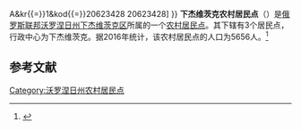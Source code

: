 {{Infobox Settlement
| official_name = 下杰维茨克农村居民点
| native_name = Нижнедевицкое сельское поселение
| settlement_type = [[农村居民点|农村居民点]]
| subdivision_type = [[国家|国家]]
| subdivision_type1 = [[州_(俄罗斯)|州]]
| subdivision_type2 = [[区_(苏联)|区]]
| subdivision_name = {{RUS}}
| subdivision_name1 = [[沃罗涅日州|沃罗涅日州]]
| subdivision_name2 = [[下杰维茨克区|下杰维茨克区]]
| seat_type = 行政中心
| seat = 下杰维茨克
| population_as_of=2016
| population_footnotes = <ref name=stat />
| population_total = 5656
| coordinates_display = inline,title
| latd =  | latm =  | lats =  | latNS = N
| longd =  | longm =  | longs =  | longEW = E
| timezone = [[莫斯科时间|MSK]]
| utc_offset = +3
| blank_name = [[俄罗斯市政土地区划代码|OKTMO编码]]
| blank_info = [http://classif.spb.ru/classificators/view/tma.php?st{{=}}A&kr{{=}}1&kod{{=}}20623428 20623428]
}}
'''下杰维茨克农村居民点'''（{{lang-ru|Нижнедевицкое сельское поселение}}）是[[俄罗斯联邦|俄罗斯联邦]][[沃罗涅日州|沃罗涅日州]][[下杰维茨克区|下杰维茨克区]]所属的一个[[农村居民点|农村居民点]]。其下辖有3个居民点，行政中心为下杰维茨克。据2016年统计，该农村居民点的人口为5656人。<ref name=stat>{{cite web | url = http://www.gks.ru/free_doc/doc_2016/bul_dr/mun_obr2016.rar | title = Численность населения Российской Федерации по муниципальным образованиям на 1 января 2016 года | language = ru | accessdate = 2017-01-18 | archive-date = 2019-05-13 | archive-url = https://web.archive.org/web/20190513150350/http://www.gks.ru/free_doc/doc_2016/bul_dr/mun_obr2016.rar | dead-url = no }}</ref>

== 参考文献 ==
{{reflist}}

{{Russia-stub}}

[[Category:沃罗涅日州农村居民点|Category:沃罗涅日州农村居民点]]